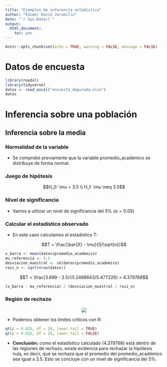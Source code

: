 ```yaml
---
title: "Ejemplos de inferencia estadística"
author: "Edimer David Jaramillo"
date: "`r Sys.Date()`"
output:
  html_document:
    toc: yes
---
```


```r
knitr::opts_chunk$set(echo = TRUE, warning = FALSE, message = FALSE)
```

# Datos de encuesta

```r
library(readxl)
library(tidyverse)
datos <- read_excel("encuesta_depurada.xlsx")
datos
```

# Inferencia sobre una población

## Inferencia sobre la media

### Normalidad de la variable

- Se comprobó previamente que la variable promedio_académico se distribuye de forma normal.

### Juego de hipótesis

$$H_0: \mu = 3.5 \\
H_1: \mu \neq 3.5$$

### Nivel de significancia

- Vamos a utilizar un nivel de significancia del 5% ($\alpha = 0.05$)

### Calcular el estadístico observado

- En este caso calculamos el estadístico T:

$$T = \frac{\bar{X} - \mu}{S/\sqrt{n}}$$

```r
x_barra <- mean(datos$promedio_academico)
mu_referencia <- 3.5
desviacion_muestral <- sd(datos$promedio_academico)
raiz_n <- sqrt(nrow(datos))
```

$$T = \frac{3.699 - 3.5}{0.2488643/5.477226} = 4.379768$$

```r
(x_barra - mu_referencia) / (desviacion_muestral / raiz_n)
```

### Región de rechazo

<center>
<img src = "pruebat1.png" />
</center>

- Podemos obtener los límites critícos con R:

```r
qt(p = 0.025, df = 29, lower.tail = TRUE)
qt(p = 0.025, df = 29, lower.tail = FALSE)
```

- **Conclusión:** como el estadístico calculado (4.379768) está dentro de las regiones de rechazo, existe evidencia para rechazar la hipótesis nula, es decir, que se rechaza que el promedio del promedio_académico sea igual a 3.5. Esto se concluye con un nivel de significancia del 5%.
